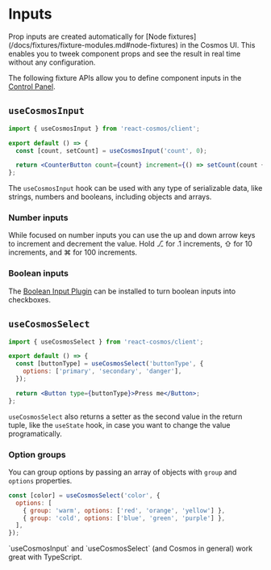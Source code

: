 
# Inputs

<Callout type="info">
  Prop inputs are created automatically for [Node
  fixtures](/docs/fixtures/fixture-modules.md#node-fixtures) in the Cosmos UI.
  This enables you to tweek component props and see the result in real time
  without any configuration.
</Callout>

The following fixture APIs allow you to define component inputs in the [Control Panel](/docs/user-interface.md#control-panel).

## `useCosmosInput`

```jsx filename="CounterButton.fixture.jsx"
import { useCosmosInput } from 'react-cosmos/client';

export default () => {
  const [count, setCount] = useCosmosInput('count', 0);

  return <CounterButton count={count} increment={() => setCount(count + 1)} />;
};
```

The `useCosmosInput` hook can be used with any type of serializable data, like strings, numbers and booleans, including objects and arrays.

### Number inputs

While focused on number inputs you can use the up and down arrow keys to increment and decrement the value. Hold ⎇ for .1 increments, ⇧ for 10 increments, and ⌘ for 100 increments.

### Boolean inputs

The [Boolean Input Plugin](/docs/plugins#boolean-input-plugin) can be installed to turn boolean inputs into checkboxes.

## `useCosmosSelect`

```jsx filename="Button.fixture.jsx"
import { useCosmosSelect } from 'react-cosmos/client';

export default () => {
  const [buttonType] = useCosmosSelect('buttonType', {
    options: ['primary', 'secondary', 'danger'],
  });

  return <Button type={buttonType}>Press me</Button>;
};
```

`useCosmosSelect` also returns a setter as the second value in the return tuple, like the `useState` hook, in case you want to change the value programatically.

### Option groups

You can group options by passing an array of objects with `group` and `options` properties.

```jsx
const [color] = useCosmosSelect('color', {
  options: [
    { group: 'warm', options: ['red', 'orange', 'yellow'] },
    { group: 'cold', options: ['blue', 'green', 'purple'] },
  ],
});
```

<Callout type="info">
  `useCosmosInput` and `useCosmosSelect` (and Cosmos in general) work great with
  TypeScript.
</Callout>
